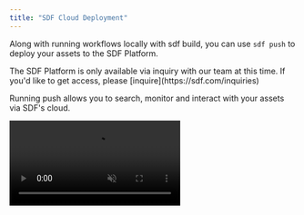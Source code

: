 ```yaml
---
title: "SDF Cloud Deployment"
---
```


Along with running workflows locally with sdf build, you can use `sdf push` to deploy your assets to the SDF Platform.

<Note>
The SDF Platform is only available via inquiry with our team at this time. If you'd like to get access, please [inquire](https://sdf.com/inquiries)
</Note>

Running push allows you to search, monitor and interact with your assets via SDF's cloud.

<video autoPlay muted src="https://cdn.sdf.com/vid/lineage-vid.mov" />

## What is Deploy?

SDF Push is just like running `sdf compile`, but with the intention of deploying your assets to the SDF Cloud.

<Info>
Before you can deploy your assets to the SDF Cloud, you'll need to authenticate with the platform. Follow our guide on [authentication](/guide/authentication) to get started.
</Info>

## Deploying Your Workspace

Deploying your workspace is easy. All of the flags associated with the [sdf compile](/reference/sdf-cli#sdf-compile) also work with push, but push has a few extra functionalities and tweaks to watch out for. Let's take a look at the following example:

> First, we'll [authenticate with platform](/guide/authentication).
```shell
sdf auth login
```

> Next, let's create a sample project with the sample `deploy_sample`
```shell
sdf new deploy_sample
```

> Next, let's take a look at the workspace.sdf.yml file
```yaml
workspace:
  name: hello
  edition: "1.1"
  includes:
     - path: src/
```
> You'll notice that `name` is required. The `name` field is the name of your workspace.

> Now, let's push our tables to the SDF Platform
```shell
sdf push
```
